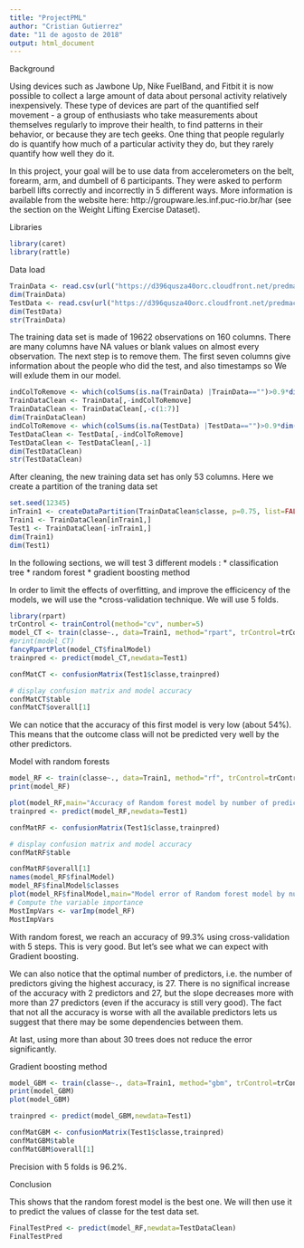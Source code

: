 ---
title: "ProjectPML"
author: "Cristian Gutierrez"
date: "11 de agosto de 2018"
output: html_document
---
Background

Using devices such as Jawbone Up, Nike FuelBand, and Fitbit it is now possible to collect a large amount of data about personal activity relatively inexpensively. These type of devices are part of the quantified self movement - a group of enthusiasts who take measurements about themselves regularly to improve their health, to find patterns in their behavior, or because they are tech geeks. One thing that people regularly do is quantify how much of a particular activity they do, but they rarely quantify how well they do it.

In this project, your goal will be to use data from accelerometers on the belt, forearm, arm, and dumbell of 6 participants. They were asked to perform barbell lifts correctly and incorrectly in 5 different ways. More information is available from the website here: http://groupware.les.inf.puc-rio.br/har (see the section on the Weight Lifting Exercise Dataset).

Libraries

```{r cars}
library(caret)
library(rattle)
```
Data load
```{r}
TrainData <- read.csv(url("https://d396qusza40orc.cloudfront.net/predmachlearn/pml-training.csv"),header=TRUE)
dim(TrainData)
TestData <- read.csv(url("https://d396qusza40orc.cloudfront.net/predmachlearn/pml-testing.csv"),header=TRUE)
dim(TestData)
str(TrainData)
```
The training data set is made of 19622 observations on 160 columns. There are many columns have NA values or blank values on almost every observation. The next step is to remove them. The first seven columns give information about the people who did the test, and also timestamps so We will exlude them in our model.
```{r}
indColToRemove <- which(colSums(is.na(TrainData) |TrainData=="")>0.9*dim(TrainData)[1]) 
TrainDataClean <- TrainData[,-indColToRemove]
TrainDataClean <- TrainDataClean[,-c(1:7)]
dim(TrainDataClean)
indColToRemove <- which(colSums(is.na(TestData) |TestData=="")>0.9*dim(TestData)[1]) 
TestDataClean <- TestData[,-indColToRemove]
TestDataClean <- TestDataClean[,-1]
dim(TestDataClean)
str(TestDataClean)
```
After cleaning, the new training data set has only 53 columns.
Here we create a partition of the traning data set
```{r}
set.seed(12345)
inTrain1 <- createDataPartition(TrainDataClean$classe, p=0.75, list=FALSE)
Train1 <- TrainDataClean[inTrain1,]
Test1 <- TrainDataClean[-inTrain1,]
dim(Train1)
dim(Test1)
```
In the following sections, we will test 3 different models : * classification tree * random forest * gradient boosting method

In order to limit the effects of overfitting, and improve the efficicency of the models, we will use the *cross-validation technique. We will use 5 folds. 

```{r}
library(rpart)
trControl <- trainControl(method="cv", number=5)
model_CT <- train(classe~., data=Train1, method="rpart", trControl=trControl)
#print(model_CT)
fancyRpartPlot(model_CT$finalModel)
trainpred <- predict(model_CT,newdata=Test1)

confMatCT <- confusionMatrix(Test1$classe,trainpred)

# display confusion matrix and model accuracy
confMatCT$table
confMatCT$overall[1]
```

We can notice that the accuracy of this first model is very low (about 54%). This means that the outcome class will not be predicted very well by the other predictors.

Model with random forests
```{r}
model_RF <- train(classe~., data=Train1, method="rf", trControl=trControl, verbose=FALSE)
print(model_RF)

plot(model_RF,main="Accuracy of Random forest model by number of predictors")
trainpred <- predict(model_RF,newdata=Test1)

confMatRF <- confusionMatrix(Test1$classe,trainpred)

# display confusion matrix and model accuracy
confMatRF$table

confMatRF$overall[1]
names(model_RF$finalModel)
model_RF$finalModel$classes
plot(model_RF$finalModel,main="Model error of Random forest model by number of trees")
# Compute the variable importance 
MostImpVars <- varImp(model_RF)
MostImpVars
```
With random forest, we reach an accuracy of 99.3% using cross-validation with 5 steps. This is very good. But let's see what we can expect with Gradient boosting.

We can also notice that the optimal number of predictors, i.e. the number of predictors giving the highest accuracy, is 27. There is no significal increase of the accuracy with 2 predictors and 27, but the slope decreases more with more than 27 predictors (even if the accuracy is still very good). The fact that not all the accuracy is worse with all the available predictors lets us suggest that there may be some dependencies between them.

At last, using more than about 30 trees does not reduce the error significantly.

Gradient boosting method
```{r}
model_GBM <- train(classe~., data=Train1, method="gbm", trControl=trControl, verbose=FALSE)
print(model_GBM)
plot(model_GBM)

trainpred <- predict(model_GBM,newdata=Test1)

confMatGBM <- confusionMatrix(Test1$classe,trainpred)
confMatGBM$table
confMatGBM$overall[1]
```
Precision with 5 folds is 96.2%.

Conclusion

This shows that the random forest model is the best one. We will then use it to predict the values of classe for the test data set.
```{r}
FinalTestPred <- predict(model_RF,newdata=TestDataClean)
FinalTestPred
```

